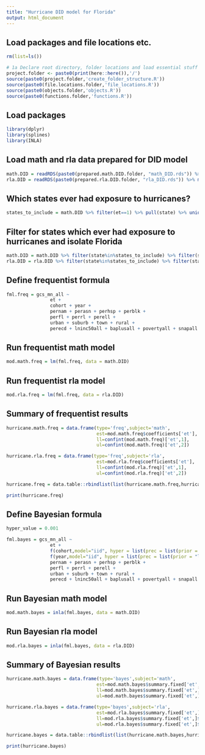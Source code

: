 ```yaml
---
title: "Hurricane DID model for Florida"
output: html_document
---
```


## Load packages and file locations etc.
```r
rm(list=ls())

# 1a Declare root directory, folder locations and load essential stuff
project.folder <- paste0(print(here::here()),'/')
source(paste0(project.folder,'create_folder_structure.R'))
source(paste0(file.locations.folder,'file_locations.R'))
source(paste0(objects.folder,'objects.R'))
source(paste0(functions.folder,'functions.R'))
```

## Load packages
```r
library(dplyr)
library(splines)
library(INLA)
```

## Load math and rla data prepared for DID model
```r
math.DID = readRDS(paste0(prepared.math.DID.folder, "math_DID.rds")) %>% mutate(year=as.factor(year), state=as.factor(state))
rla.DID = readRDS(paste0(prepared.rla.DID.folder, "rla_DID.rds")) %>% mutate(year=as.factor(year), state=as.factor(state))
```

## Which states ever had exposure to hurricanes?
```r
states_to_include = math.DID %>% filter(et==1) %>% pull(state) %>% unique() 
```

## Filter for states which ever had exposure to hurricanes and isolate Florida
```r
math.DID = math.DID %>% filter(state%in%states_to_include) %>% filter(state%in%c('12'))
rla.DID = rla.DID %>% filter(state%in%states_to_include) %>% filter(state%in%c('12'))
```

## Define frequentist formula
```r
fml.freq = gcs_mn_all ~ 
                et + 
                cohort + year + 
                pernam + perasn + perhsp + perblk + 
                perfl + perrl + perell + 
                urban + suburb + town + rural +
                perecd + lninc50all + baplusall + povertyall + snapall + single_momall
```

## Run frequentist math model
```r
mod.math.freq = lm(fml.freq, data = math.DID)
```

## Run frequentist rla model
```r
mod.rla.freq = lm(fml.freq, data = rla.DID)
```

## Summary of frequentist results
```r
hurricane.math.freq = data.frame(type='freq',subject='math',
                                 est=mod.math.freq$coefficients['et'],
                                 ll=confint(mod.math.freq)['et',1],
                                 ul=confint(mod.math.freq)['et',2])

hurricane.rla.freq = data.frame(type='freq',subject='rla',
                                 est=mod.rla.freq$coefficients['et'],
                                 ll=confint(mod.rla.freq)['et',1],
                                 ul=confint(mod.rla.freq)['et',2])

hurricane.freq = data.table::rbindlist(list(hurricane.math.freq,hurricane.rla.freq))

print(hurricane.freq)
```

## Define Bayesian formula
```r
hyper_value = 0.001

fml.bayes = gcs_mn_all ~ 
                et + 
                f(cohort,model="iid", hyper = list(prec = list(prior = "loggamma", param = c(1, hyper_value)))) +
                f(year,model="iid", hyper = list(prec = list(prior = "loggamma", param = c(1, hyper_value)))) +
                pernam + perasn + perhsp + perblk + 
                perfl + perrl + perell + 
                urban + suburb + town + rural +
                perecd + lninc50all + baplusall + povertyall + snapall + single_momall
```

## Run Bayesian math model
```r
mod.math.bayes = inla(fml.bayes, data = math.DID)
```

## Run Bayesian rla model
```r
mod.rla.bayes = inla(fml.bayes, data = rla.DID)
```

## Summary of Bayesian results
```r
hurricane.math.bayes = data.frame(type='bayes',subject='math',
                                 est=mod.math.bayes$summary.fixed['et',]$mean,
                                 ll=mod.math.bayes$summary.fixed['et',]$`0.025quant`,
                                 ul=mod.math.bayes$summary.fixed['et',]$`0.975quant`)

hurricane.rla.bayes = data.frame(type='bayes',subject='rla',
                                 est=mod.rla.bayes$summary.fixed['et',]$mean,
                                 ll=mod.rla.bayes$summary.fixed['et',]$`0.025quant`,
                                 ul=mod.rla.bayes$summary.fixed['et',]$`0.975quant`)

hurricane.bayes = data.table::rbindlist(list(hurricane.math.bayes,hurricane.rla.bayes))

print(hurricane.bayes)
```

